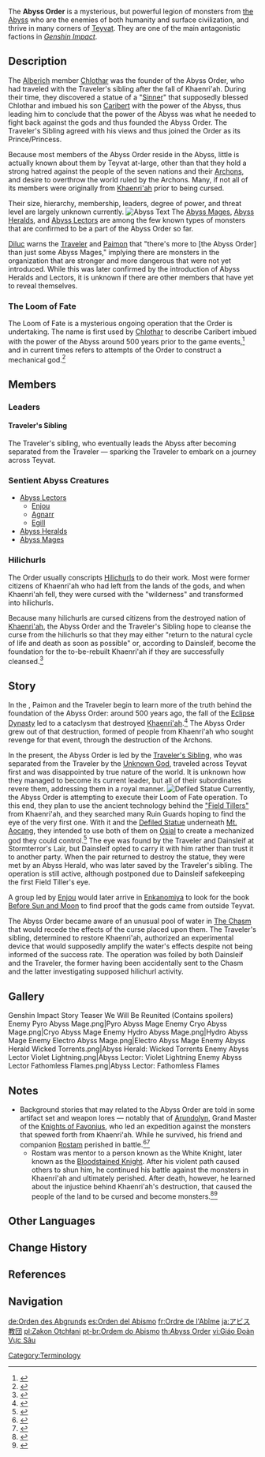 {{Faction Infobox
|image        = 
|caption      = 
|leader       = [[Chlothar]] <small>(Founder)</small> <br/> [[Traveler's Sibling]] <small>{{MC|Princess|Prince}}</small>
|ally         = [[Hilichurls]]
|enemy        = 
* [[Celestia]]
* [[The Seven]]
* [[Teyvat]]
* [[Knights of Favonius]]
* [[Fatui]]<ref>{{Ref/Quest|Defender of Childhood Dreams|quote=Childe: "No. They have much closer connections to the Abyss, so strictly speaking, they're as much our enemies as anyone else's..."}}</ref><ref>{{Ref/Arti|Stainless Bloom}}</ref>
* [[Dainsleif]]
* [[Traveler]]
|base         = [[The Abyss]]
}}
{{Quote|The [[Cataclysm|destruction]] of the nation of [[Khaenri'ah]] by the gods... is the reason why the Abyss Order now seeks to destroy the nations watched over by [[The Seven]].|[[Dainsleif]]|in ''[[Dishonorable Trial]]''
}}
The '''Abyss Order''' is a mysterious, but powerful legion of monsters from [[the Abyss]] who are the enemies of both humanity and surface civilization, and thrive in many corners of [[Teyvat]]. They are one of the main antagonistic factions in ''[[Genshin Impact]]''.

==Description==
The [[Alberich Clan|Alberich]] member [[Chlothar]] was the founder of the Abyss Order, who had traveled with the Traveler's sibling after the fall of Khaenri'ah. During their time, they discovered a statue of a "[[Sinner]]" that supposedly blessed Chlothar and imbued his son [[Caribert (NPC)|Caribert]] with the power of the Abyss, thus leading him to conclude that the power of the Abyss was what he needed to fight back against the gods and thus founded the Abyss Order. The Traveler's Sibling agreed with his views and thus joined the Order as its Prince/Princess.

Because most members of the Abyss Order reside in the Abyss, little is actually known about them by Teyvat at-large, other than that they hold a strong hatred against the people of the seven nations and their [[Archons]], and desire to overthrow the world ruled by the Archons. Many, if not all of its members were originally from [[Khaenri'ah]] prior to being cursed.

Their size, hierarchy, membership, leaders, degree of power, and threat level are largely unknown currently.
[[File:Abyss Text.png|alt=Example of the Abyss Language|thumb|Abyss Text]]
The [[Abyss Mages]], [[Abyss Heralds]], and [[Abyss Lectors]] are among the few known types of monsters that are confirmed to be a part of the Abyss Order so far.

[[Diluc]] warns the [[Traveler]] and [[Paimon]] that "there's more to [the Abyss Order] than just some Abyss Mages," implying there are monsters in the organization that are stronger and more dangerous that were not yet introduced. While this was later confirmed by the introduction of Abyss Heralds and Lectors, it is unknown if there are other members that have yet to reveal themselves.

===The Loom of Fate===
The Loom of Fate is a mysterious ongoing operation that the Order is undertaking. The name is first used by [[Chlothar]] to describe Caribert imbued with the power of the Abyss around 500 years prior to the game events,<ref>{{Ref/Quest|Portended Fate}}</ref> and in current times refers to attempts of the Order to construct a mechanical god.<ref>{{Ref/Quest|A Herald Without Adherents}}</ref>

==Members==
===Leaders===
====Traveler's Sibling====
{{Main|Traveler's Sibling}}

The Traveler's sibling, who eventually leads the Abyss after becoming separated from the Traveler &mdash; sparking the Traveler to embark on a journey across Teyvat.

===Sentient Abyss Creatures===
* [[Abyss Lectors]]
** [[Enjou]]
** [[Abyss Lectors#Agnarr|Agnarr]]
** [[Abyss Lectors#Egill|Egill]]
* [[Abyss Heralds]]
* [[Abyss Mages]]

===Hilichurls===
{{Main|Hilichurls}}
The Order usually conscripts [[Hilichurls]] to do their work. Most were former citizens of Khaenri'ah who had left from the lands of the gods, and when Khaenri'ah fell, they were cursed with the "wilderness" and transformed into hilichurls.

Because many hilichurls are cursed citizens from the destroyed nation of [[Khaenri'ah]], the Abyss Order and the Traveler's Sibling hope to cleanse the curse from the hilichurls so that they may either "return to the natural cycle of life and death as soon as possible" or, according to Dainsleif, become the foundation for the to-be-rebuilt Khaenri'ah if they are successfully cleansed.<ref>{{Ref/Quest|Memories of Inteyvat}}</ref>

==Story==
In the {{Quest|We Will Be Reunited}}, Paimon and the Traveler begin to learn more of the truth behind the foundation of the Abyss Order: around 500 years ago, the fall of the [[Eclipse Dynasty]] led to a cataclysm that destroyed [[Khaenri'ah]].<ref>{{Ref/Book|Breeze Amidst the Forest|1|title=Ballad Selection Excerpt}}</ref> The Abyss Order grew out of that destruction, formed of people from Khaenri'ah who sought revenge for that event, through the destruction of the Archons.

In the present, the Abyss Order is led by the [[Traveler's Sibling]], who was separated from the Traveler by the [[Unknown God]], traveled across Teyvat first and was disappointed by true nature of the world. It is unknown how they managed to become its current leader, but all of their subordinates revere them, addressing them in a royal manner.
[[File:Defiled Statue.png|thumb|''Defiled Statue'']]
Currently, the Abyss Order is attempting to execute their Loom of Fate operation. To this end, they plan to use the ancient technology behind the [[Ruin Guard|"Field Tillers"]] from Khaenri'ah, and they searched many Ruin Guards hoping to find the eye of the very first one. With it and the [[Defiled Statue]] underneath [[Mt. Aocang]], they intended to use both of them on [[Osial]] to create a mechanized god they could control.<ref>{{Ref/Quest|A Herald Without Adherents}}</ref> The eye was found by the Traveler and Dainsleif at Stormterror's Lair, but Dainsleif opted to carry it with him rather than trust it to another party. When the pair returned to destroy the statue, they were met by an Abyss Herald, who was later saved by the Traveler's sibling. The operation is still active, although postponed due to Dainsleif safekeeping the first Field Tiller's eye.

A group led by [[Enjou]] would later arrive in [[Enkanomiya]] to look for the book [[Before Sun and Moon]] to find proof that the gods came from outside Teyvat.

The Abyss Order became aware of an unusual pool of water in [[The Chasm]] that would recede the effects of the curse placed upon them. The Traveler's sibling, determined to restore Khaenri'ah, authorized an experimental device that would supposedly amplify the water's effects despite not being informed of the success rate. The operation was foiled by both Dainsleif and the Traveler, the former having been accidentally sent to the Chasm and the latter investigating supposed hilichurl activity.

==Gallery==
<gallery hideaddbutton="true" captionalign="center">
Genshin Impact Story Teaser We Will Be Reunited (Contains spoilers)
Enemy Pyro Abyss Mage.png|Pyro Abyss Mage
Enemy Cryo Abyss Mage.png|Cryo Abyss Mage
Enemy Hydro Abyss Mage.png|Hydro Abyss Mage
Enemy Electro Abyss Mage.png|Electro Abyss Mage
Enemy Abyss Herald Wicked Torrents.png|Abyss Herald: Wicked Torrents
Enemy Abyss Lector Violet Lightning.png|Abyss Lector: Violet Lightning
Enemy Abyss Lector Fathomless Flames.png|Abyss Lector: Fathomless Flames
</gallery>

==Notes==
* Background stories that may related to the Abyss Order are told in some artifact set and weapon lores &mdash; notably that of [[Arundolyn]], Grand Master of the [[Knights of Favonius]], who led an expedition against the monsters that spewed forth from Khaenri'ah. While he survived, his friend and companion [[Rostam]] perished in battle.<ref>{{Ref/ArtiSet|Brave Heart}}</ref><ref>{{Ref/Weapon|Ferrous Shadow|Description}}</ref>
** Rostam was mentor to a person known as the White Knight, later known as the [[Bloodstained Knight]]. After his violent path caused others to shun him, he continued his battle against the monsters in Khaenri'ah and ultimately perished. After death, however, he learned about the injustice behind Khaenri'ah's destruction, that caused the people of the land to be cursed and become monsters.<ref>{{Ref/ArtiSet|Bloodstained Chivalry}}</ref><ref>{{Ref/Weapon|The Black Sword|Lore}}</ref>

==Other Languages==
{{Other Languages
|en      = Abyss Order
|zhs     = 深渊教团
|zhs_rm  = Shēnyuān Jiàotuán
|zht     = 深淵教團
|zht_rm  = Shēnyuān Jiàotuán
|zh_tl   = Abyss Order
|ja      = アビス{{Rubi|教|きょう|団|だん}}
|ja_rm   = Abisu Kyoudan
|ja_tl   = Abyss Order
|ko      = {{tt|심연|深淵}} {{tt|교단|教團}}
|ko_tl   = Abyss Order
|es      = Orden del Abismo
|es_tl   = Abyss Order
|fr      = Ordre de l'Abîme
|fr_tl   = Abyss Order
|ru      = Орден Бездны
|ru_tl   = Abyss Order
|th      = Abyss Order
|vi      = {{tt|Giáo Đoàn|教团}} {{tt|Vực|域}} Sâu
|vi_tl   = Abyss Congregation
|de      = Orden des Abgrunds
|de_tl   = Order of the Abyss
|id      = Abyss Order
|pt      = Ordem do Abismo
|pt_tl   = Abyss Order
|tr      = Hiçlik Tarikatı
|tr_tl   = 
|it      = Ordine dell'Abisso
|it_tl   = 
}}

==Change History==
{{Change History|introduced=1.0}}

==References==
{{Reflist|2}}

==Navigation==
{{Faction Navbox}}
[[Category:Abyss Order| ]]
[[Category:Terminology]]

[[de:Orden des Abgrunds]]
[[es:Orden del Abismo]]
[[fr:Ordre de l'Abîme]]
[[ja:アビス教団]]
[[pl:Zakon Otchłani]]
[[pt-br:Ordem do Abismo]]
[[th:Abyss Order]]
[[vi:Giáo Đoàn Vực Sâu]]